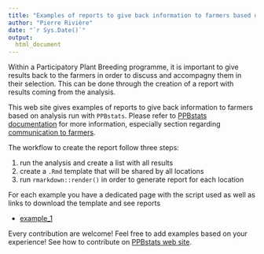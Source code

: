 ```yaml
---
title: "Examples of reports to give back information to farmers based on analysis run with `PPBstats`"
author: "Pierre Rivière"
date: "`r Sys.Date()`"
output:
  html_document
---
```


Within a Participatory Plant Breeding programme, it is important to give results back to the farmers in order to discuss and accompagny them in their selection.
This can be done through the creation of a report with results coming from the analysis.

This web site gives examples of reports to give back information to farmers based on analysis run with `PPBstats`.
Please refer to [PPBstats documentation](https://priviere.github.io/PPBstats_book) for more information, especially section regarding [communication to farmers](https://priviere.github.io/PPBstats_web_site/com.html).

The workflow to create the report follow three steps:

1. run the analysis and create a list with all results
2. create a `.Rmd` template that will be shared by all locations
3. run `rmarkdown::render()` in order to generate report for each location

For each example you have a dedicated page with the script used as well as links to download the template and see reports

- [example_1](https://priviere.github.io/PPBstats_return_report_web_site/example_1.html)

Every contribution are welcome!
Feel free to add examples based on your experience!
See how to contribute on [PPBstats web site](https://priviere.github.io/PPBstats_web_site/index.html#contribute).


